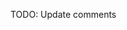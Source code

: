 <!-- Code generated from the comments of the Config struct in datasource/http/data.go; DO NOT EDIT MANUALLY -->

TODO: Update comments

<!-- End of code generated from the comments of the Config struct in datasource/http/data.go; -->
